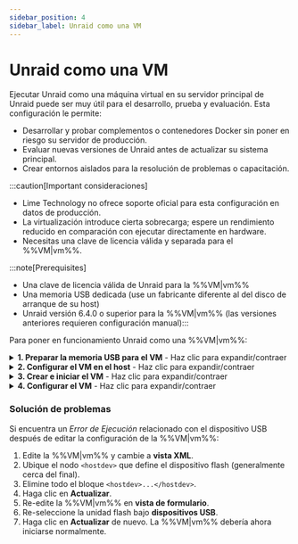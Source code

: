 ```yaml
---
sidebar_position: 4
sidebar_label: Unraid como una VM
---
```



# Unraid como una VM

Ejecutar Unraid como una máquina virtual en su servidor principal de Unraid puede ser muy útil para el desarrollo, prueba y evaluación. Esta configuración le permite:

- Desarrollar y probar complementos o contenedores Docker sin poner en riesgo su servidor de producción.
- Evaluar nuevas versiones de Unraid antes de actualizar su sistema principal.
- Crear entornos aislados para la resolución de problemas o capacitación.

:::caution[Important consideraciones]

- Lime Technology no ofrece soporte oficial para esta configuración en datos de producción.
- La virtualización introduce cierta sobrecarga; espere un rendimiento reducido en comparación con ejecutar directamente en hardware.
- Necesitas una clave de licencia válida y separada para el %%VM|vm%%.

:::note\[Prerequisites]

- Una clave de licencia válida de Unraid para la %%VM|vm%%
- Una memoria USB dedicada (use un fabricante diferente al del disco de arranque de su host)
- Unraid versión 6.4.0 o superior para la %%VM|vm%% (las versiones anteriores requieren configuración manual):::

Para poner en funcionamiento Unraid como una %%VM|vm%%:

<details>
  <summary><strong>1. Preparar la memoria USB para el VM</strong> - Haz clic para expandir/contraer</summary>

  Preparar tu memoria USB es crucial para un proceso de arranque del %%VM|vm%% sin problemas y confiable. Aquí te mostramos cómo configurar tu entorno %%VM|vm%% con un dispositivo de arranque único y correctamente configurado.

  1. Use la herramienta [Unraid USB Creator](https://unraid.net/download) en su escritorio para preparar la unidad flash:
     - Seleccione **Permitir arranque EFI**.
     - Establezca un nombre único para el servidor (como `TowerVM` si su host es `Tower`).
     - Escriba la imagen en la unidad flash.

  2. Modificar archivos de configuración:
     - Cambie la etiqueta de la unidad flash de `UNRAID` a un nombre único (ej., `UNRAID-VM`).

     - Edite el archivo `syslinux/syslinux.cfg` en la unidad flash:

       ```
       label Unraid OS
         menu default
         kernel /bzimage
         append unraidlabel=UNRAID-VM initrd=/bzroot
       ```

     - Realizar este cambio en todos los modos de arranque (GUI/Modo seguro) dentro del archivo.

     - Copie el archivo `syslinux.cfg` actualizado a `EFI/boot/syslinux.cfg`

  3. Cree un archivo llamado `startup.nsh` en la raíz de la unidad flash con este contenido:

     ```
     \EFI\boot\bootx64.efi
     ```

  4. Tome nota del fabricante de la unidad flash (necesitará esto para la configuración de %%VM|vm%% más adelante).
</details>

<details>
  <summary><strong>2. Configurar el VM en el host</strong> - Haz clic para expandir/contraer</summary>

  Configurar la %%VM|vm%% de Unraid requiere algunas configuraciones específicas para asegurar un funcionamiento adecuado.

  Para crear la plantilla de %%VM|vm%%:

  1. En el servidor host de Unraid, vaya a ***Configuración → Administrador de VM*** y asegúrese de que las %%VM|vm%% estén habilitadas.
  2. Navegue a la pestaña **VMs** y haga clic en **Agregar VM**.
  3. Seleccione la plantilla **Slackware**, ya que es la que más se parece a Unraid.
  4. (Opcional) Si está disponible, reemplace el ícono de Slackware con el ícono de Unraid.
  5. Nombre la %%VM|vm%% (ej., `UNRAID-VM`).
  6. (Opcional) Añada una descripción, tal como *"Entorno de prueba de Unraid - vX.XX.X."*
  7. Asignar recursos:
     - CPUs: 2-4 núcleos
     - RAM: 4-8 GB (establecer Inicial y Máximo con el mismo valor)
  8. Establezca **Tipo de Máquina** en **Q35 (última)**.
  9. Configure **BIOS** en **OVMF** y **controlador USB** en **3.0 (QEMU XHCI)**.
  10. Configurar discos virtuales:
      - Agregar %%vDisks|vdisk%% para cache/datos usando formato **RAW** y bus **SATA**.
      - Dimensionar discos de manera diferente para fácil identificación (e.g., %%parity|paridad%% > datos > %%cache|cache%%).
  11. Deje gráficos, sonido y red en sus configuraciones predeterminadas.
  12. En **dispositivos USB**, seleccione la unidad flash por **fabricante**, no por etiqueta.

  :::importante
  La memoria USB del %%VM|vm%% debe ser de un fabricante diferente al de la unidad de arranque del host. Si coinciden, la unidad del %%VM|vm%% no será visible.
  :::
</details>

<details>
  <summary><strong>3. Crear e iniciar el VM</strong> - Haz clic para expandir/contraer</summary>

  Para iniciar la %%VM|vm%% después de la configuración:

  1. Desmarque **Iniciar VM después de la creación** si desea control manual.
  2. Haga clic en **Crear**.
  3. En la pestaña **VMs**, haga clic en el ícono de la %%VM|vm%% de Unraid y seleccione **Iniciar con consola (%%VNC|vnc-session%%)**.
  4. Observe el proceso de arranque en la consola %%VNC|vnc-session%% y anote la dirección IP de la %%VM|vm%% que se muestra antes de iniciar sesión.
</details>

<details>
  <summary><strong>4. Configurar el VM</strong> - Haz clic para expandir/contraer</summary>

  Una vez que la %%VM|vm%% esté en funcionamiento, configúrela como un servidor Unraid físico:

  1. Acceda al **WebGUI** de la %%VM|vm%% en `http://[VM-IP]`.
  2. Vaya a ***Configuración → Identificación***:
     - Establezca un nombre de **Servidor único** (e.g., `Unraid-VM`).
     - Agregue una descripción como "Instancia de desarrollo."
  3. (Opcional) Vaya a ***Configuración → Opciones de visualización*** y elija un tema de color diferente para distinguirlo del host.
  4. Vaya a ***Configuración → opciones de %%SMB|samba%% → Configuración de grupo de trabajo*** y establezca **Maestro local** en *No* para evitar conflictos.
  5. Para la transferencia de UPS (si el host tiene UPS):
     - Vaya a ***Configuración → UPS*** en la %%VM|vm%%.
     - Establezca **Cable de UPS** en *Ether*.
     - Establezca **Tipo de UPS** en *net*.
     - Ingrese la IP del host en **Dispositivo**.
     - Configure **Ejecutar** para apagar la %%VM|vm%% antes que el host.
  6. Comience el %%array|array%% con sus dispositivos configurados.
  7. Instale [**Community Applications**](https://unraid.net/community/apps) para pruebas de complementos/Docker.
  8. Actualice la %%VM|vm%% a través de ***Herramientas → Actualizar OS***, al igual que un servidor físico.
</details>

### Solución de problemas

Si encuentra un *Error de Ejecución* relacionado con el dispositivo USB después de editar la configuración de la %%VM|vm%%:

1. Edite la %%VM|vm%% y cambie a **vista XML**.
2. Ubique el nodo `<hostdev>` que define el dispositivo flash (generalmente cerca del final).
3. Elimine todo el bloque `<hostdev>...</hostdev>`.
4. Haga clic en **Actualizar**.
5. Re-edite la %%VM|vm%% en **vista de formulario**.
6. Re-seleccione la unidad flash bajo **dispositivos USB**.
7. Haga clic en **Actualizar** de nuevo. La %%VM|vm%% debería ahora iniciarse normalmente.
